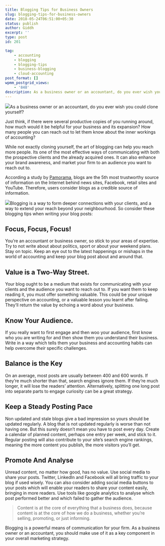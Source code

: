 ```yaml
---
title: Blogging Tips for Business Owners
slug: blogging-tips-for-business-owners
date: 2018-05-24T06:51:00+05:30
status: publish
author: Giddh
excerpt: ''
type: post
id: 201

tag:
    - accounting
    - blogging
    - blogging-tips
    - business-blogging
    - cloud-accounting
post_format: []
wpmm_postgrid_views:
    - '848'
description: As a business owner or an accountant, do you ever wish you could clone yourself? Just think, if there were several productive copies of you running around,
---
```

<img class="wp-block-image size-large" src = "https://miro.medium.com/max/609/1*_VG5skVIK_EjEuJSPvNEyg.jpeg" />As a business owner or an accountant, do you ever wish you could clone yourself?

Just think, if there were several productive copies of you running around, how much would it be helpful for your business and its expansion? How many people you can reach out to let them know about the inner workings of accounting?

While not exactly cloning yourself, the art of blogging can help you reach more people. Its one of the most effective ways of communicating with both the prospective clients and the already acquired ones. It can also enhance your brand awareness, and market your firm to an audience you want to reach out to.

According a study by [Pamorama](http://pamorama.net/2013/03/14/blogs-influence-consumer-spending-more-than-social-networks/#.UUIWiVfp_Xt), blogs are the 5th most trustworthy source of information on the Internet behind news sites, Facebook, retail sites and YouTube. Therefore, users consider blogs as a credible source of information.

<img class="wp-block-image size-large" src ="https://miro.medium.com/max/614/1*ydsjtIrfosgDAmfM6nwhJQ.png" />Blogging is a way to form deeper connections with your clients, and a way to extend your reach beyond your neighbourhood. So consider these blogging tips when writing your blog posts:

Focus, Focus, Focus!
--------------------

You’re an accountant or business owner, so stick to your areas of expertise. Try to not write about about politics, sport or about your weekend plans. Stay on topic. Keep an eye out to the latest happenings or mishaps in the world of accounting and keep your blog post about and around that.

Value is a Two-Way Street.
--------------------------

Your blog ought to be a medium that exists for communicating with your clients and the audience you want to reach out to. If you want them to keep reading it, you must offer something valuable. This could be your unique perspective on accounting, or a valuable lesson you learnt after failing. They’ll return the value by echoing a word about your business.

Know Your Audience.
-------------------

If you really want to first engage and then woo your audience, first know who you are writing for and then show them you understand their business. Write in a way which tells them your business and accounting habits can help overcome *their* specific challenges.

Balance is the Key
------------------

On an average, most posts are usually between 400 and 600 words. If they’re much shorter than that, search engines ignore them. If they’re much longer, it will lose the readers’ attention. Alternatively, splitting one long post into separate parts to engage curiosity can be a great strategy.

Keep a Steady Posting Pace
--------------------------

Non updated and stale blogs give a bad impression so yours should be updated regularly. A blog that is not updated regularly is worse than not having one. But this surely doesn’t mean you have to post every day. Create a calendar of planned content, perhaps one entry per week, and stick to it. Regular posting will also contribute to your site’s search engine rankings, meaning the more content you publish, the more visitors you’ll get.

Promote And Analyse
-------------------

Unread content, no matter how good, has no value. Use social media to share your posts. Twitter, LinkedIn and Facebook will all bring traffic to your blog if used wisely. You can also consider adding social media buttons to your posts which will enable your readers to share your content easily, bringing in more readers. Use tools like google analytics to analyse which post performed better and which failed to gather the audience.

> Content is at the core of everything that a business does, because content is at the core of how we do a business, whether you’re selling, promoting, or just informing.

Blogging is a powerful means of communication for your firm. As a business owner or an accountant, you should make use of it as a key component in your overall marketing strategy.